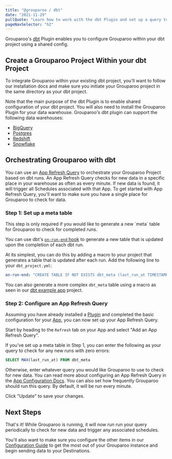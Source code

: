 ```yaml
---
title: "@grouparoo / dbt"
date: "2021-11-29"
pullQuote: "Learn how to work with the dbt Plugin and set up a query to integrate your dbt project with Grouparoo."
pageNavSelector: "h2"
---
```


<PluginDocsLinks plugin="dbt" />

Grouparoo's [dbt](https://www.getdbt.com/) Plugin enables you to configure Grouparoo within your dbt project using a shared config.

## Create a Grouparoo Project Within your dbt Project

To integrate Grouparoo within your existing dbt project, you'll want to follow our installation docs and make sure you initiate your Grouparoo project in the same directory as your
dbt project.

<PluginDocsInstallation plugin="dbt" />

<Alert variant="warning">
  Note that the main purpose of the dbt Plugin is to enable shared configuration
  of your dbt project. You will also need to install the Grouparoo Plugin for
  your data warehouse.
</Alert> Grouparoo's dbt plugin can support the following data warehouses:

- [BigQuery](/docs/integrations/grouparoo-bigquery)
- [Postgres](/docs/integrations/grouparoo-postgres)
- [Redshift](/docs/integrations/grouparoo-redshift)
- [Snowflake](/docs/integrations/grouparoo-snowflake)

## Orchestrating Grouparoo with dbt

You can use an [App Refresh Query](/docs/getting-started/product-concepts#app-refresh-query) to orchestrate your Grouparoo Project based on dbt runs. An App Refresh Query checks for new data in a specific place in your warehouse as often as every minute. If new data is found, it will trigger all Schedules associated with that App. To get started with App Refresh Query, you'll want to make sure you have a single place for Grouparoo to check for data.

### Step 1: Set up a meta table

<Alert variant="success">
  This step is only required if you would like to generate a new `meta` table
  for Grouparoo to check for completed runs.
</Alert>

You can use dbt's [`on-run-end` hook](https://docs.getdbt.com/reference/project-configs/on-run-start-on-run-end) to generate a new table that is updated upon the completion of each dbt run.

At its simplest, you can do this by adding a macro to your project that generates a table that is updated after each run. Add the following line to your `dbt_project.yml`:

```yml
on-run-end: "CREATE TABLE IF NOT EXISTS dbt_meta (last_run_at TIMESTAMP); INSERT INTO dbt_meta (last_run_at) VALUES (NOW());"
```

You can also generate a more complex `dbt_meta` table using a macro as seen in our [dbt example app](https://github.com/grouparoo/app-example-dbt) project.

### Step 2: Configure an App Refresh Query

Assuming you have already installed a [Plugin](/docs/integrations#plugins) and completed the basic configuration for your [App](/docs/config/apps), you can now set up your App Refresh Query.

Start by heading to the `Refresh` tab on your App and select "Add an App Refresh Query".

<ImageInBrowserFrame
  centered
  alt="UI Config: Configure App Refresh Query"
  src="/images/docs/guides/config/app--06-configure-refresh-query.png"
  width={1824}
  height={877}
/>

If you've set up a meta table in Step 1, you can enter the following as your query to check for any new runs with zero errors:

```sql
SELECT MAX(last_run_at) FROM dbt_meta
```

Otherwise, enter whatever query you would like Grouparoo to use to check for new data. You can read more about configuring an App Refresh Query in the [App Configuration Docs](/docs/config/apps). You can also set how frequently Grouparoo should run this query. By default, it will be run every minute.

Click "Update" to save your changes.

## Next Steps

That's it! While Grouparoo is running, it will now run run your query periodically to check for new data and trigger any associated schedules.

You'll also want to make sure you configure the other items in our [Configuration Guide](/docs/config) to get the most out of your Grouparoo instance and begin sending data to your Destinations.
